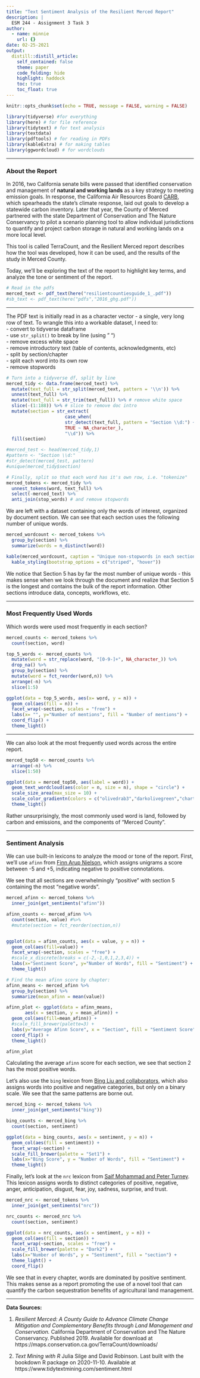 ```yaml
---
title: "Text Sentiment Analysis of the Resilient Merced Report"
description: |
  ESM 244 - Assignment 3 Task 3
author:
  - name: minnie
    url: {}
date: 02-25-2021
output:
  distill::distill_article:
    self_contained: false
    theme: paper
    code_folding: hide
    highlight: haddock
    toc: true
    toc_float: true
---
```

```r
knitr::opts_chunk$set(echo = TRUE, message = FALSE, warning = FALSE)

library(tidyverse) #for everything
library(here) # for file reference
library(tidytext) # for text analysis
library(textdata)
library(pdftools) # for reading in PDFs
library(kableExtra) # for making tables
library(ggwordcloud) # for wordclouds

```

***  


### About the Report

In 2016, two California senate bills were passed that identified conservation and management of **natural and working lands** as a key strategy to meeting emission goals. In response, the California Air Resources Board [CARB](https://ww2.arb.ca.gov/nwl-inventory), which spearheads the state’s climate response, laid out goals to develop a statewide carbon inventory. Later that year, the County of Merced partnered with the state Department of Conservation and The Nature Conservancy to pilot a scenario planning tool to allow individual jurisdictions to quantify and project carbon storage in natural and working lands on a more local level.

This tool is called TerraCount, and the Resilient Merced report describes how the tool was developed, how it can be used, and the results of the study in Merced County.

Today, we'll be exploring the text of the report to highlight key terms, and analyze the tone or sentiment of the report.


```r
# Read in the pdfs
merced_text <- pdf_text(here("resilientcountiesguide_1_.pdf"))
#sb_text <- pdf_text(here("pdfs","2016_ghg.pdf"))
```


***

The PDF text is initially read in as a character vector - a single, very long row of text. To wrangle this into a workable dataset, I need to:  
- convert to tidyverse dataframe  
- use `str_split()` to break by line (using " \n ")  
- remove excess white space  
- remove introductory text (table of contents, acknowledgments, etc)  
- split by section/chapter  
- split each word into its own row  
- remove stopwords  


```r
# Turn into a tidyverse df, split by line
merced_tidy <- data.frame(merced_text) %>% 
  mutate(text_full = str_split(merced_text, pattern = '\\n')) %>% 
  unnest(text_full) %>% 
  mutate(text_full = str_trim(text_full)) %>% # remove white space
  slice(-(1:188)) %>% # slice to remove doc intro
  mutate(section = str_extract(
                      case_when(
                      str_detect(text_full, pattern = "Section \\d:") ~ text_full, # split by Section (chapter)
                      TRUE ~ NA_character_),
                      "\\d")) %>% 
  fill(section)

#merced_test <- head(merced_tidy,1)
#pattern <- "Section \\d:"
#str_detect(merced_test, pattern)
#unique(merced_tidy$section)

# Finally, split so that each word has it's own row, i.e. "tokenize"
merced_tokens <- merced_tidy %>% 
  unnest_tokens(word, text_full) %>% 
  select(-merced_text) %>% 
  anti_join(stop_words) # and remove stopwords

```

We are left with a dataset containing only the words of interest, organized by document section. We can see that each section uses the following number of unique words.

```r
merced_wordcount <- merced_tokens %>% 
  group_by(section) %>% 
  summarize(words = n_distinct(word))

kable(merced_wordcount, caption = "Unique non-stopwords in each section of Resilient Merced") %>%
  kable_styling(bootstrap_options = c("striped", "hover"))
```


We notice that Section 5 has by far the most number of unique words - this makes sense when we look through the document and realize that Section 5 is the longest and contains the bulk of the report information. Other sections introduce data, concepts, workflows, etc.


***  
### Most Frequently Used Words

Which words were used most frequently in each section?

```r

merced_counts <- merced_tokens %>% 
  count(section, word)

top_5_words <- merced_counts %>%
  mutate(word = str_replace(word, "[0-9-]+", NA_character_)) %>% 
  drop_na() %>% 
  group_by(section) %>% 
  mutate(word = fct_reorder(word,n)) %>% 
  arrange(-n) %>%
  slice(1:5)

ggplot(data = top_5_words, aes(x= word, y = n)) +
  geom_col(aes(fill = n)) +
  facet_wrap(~section, scales = "free") +
  labs(x= "", y="Number of mentions", fill = "Number of mentions") +
  coord_flip() +
  theme_light()
```

***

We can also look at the most frequently used words across the entire report.

```r

merced_top50 <- merced_counts %>% 
  arrange(-n) %>% 
  slice(1:50)

ggplot(data = merced_top50, aes(label = word)) +
  geom_text_wordcloud(aes(color = n, size = n), shape = "circle") +
  scale_size_area(max_size = 10) +
  scale_color_gradientn(colors = c("olivedrab3","darkolivegreen","chartreuse4")) +
  theme_light()

```

Rather unsurprisingly, the most commonly used word is land, followed by carbon and emissions, and the components of "Merced County".

***  
### Sentiment Analysis

We can use built-in lexicons to analyze the mood or tone of the report. First, we'll use `afinn` from [Finn Arup Nielson](http://www2.imm.dtu.dk/pubdb/views/publication_details.php?id=6010), which assigns unigrams a score between -5 and +5, indicating negative to positive connotations.

We see that all sections are overwhelmingly "positive" with section 5 containing the most "negative words".

```r
merced_afinn <- merced_tokens %>% 
  inner_join(get_sentiments("afinn"))

afinn_counts <- merced_afinn %>% 
  count(section, value) #%>% 
  #mutate(section = fct_reorder(section,n))


ggplot(data = afinn_counts, aes(x = value, y = n)) +
  geom_col(aes(fill=value)) +
  facet_wrap(~section, scales = "free") +
  #scale_x_discrete(breaks = c(-2,-1,0,1,2,3,4)) +
  labs(x="Sentiment Score", y="Number of Words", fill = "Sentiment") +
  theme_light()
```


```r

# Find the mean afinn score by chapter: 
afinn_means <- merced_afinn %>% 
  group_by(section) %>% 
  summarize(mean_afinn = mean(value))

afinn_plot <- ggplot(data = afinn_means,
       aes(x = section, y = mean_afinn)) +
  geom_col(aes(fill=mean_afinn)) +
  #scale_fill_brewer(palette=3) +
  labs(y="Average Afinn Score", x = "Section", fill = "Sentiment Score") +
  coord_flip() +
  theme_light()

afinn_plot

```

Calculating the average `afinn` score for each section, we see that section 2 has the most positive words.

Let's also use the `bing` lexicon from  [Bing Liu and collaborators](https://www.cs.uic.edu/~liub/FBS/sentiment-analysis.html), which also assigns words into positive and negative categories, but only on a binary scale. We see that the same patterns are borne out.


```r

merced_bing <- merced_tokens %>% 
  inner_join(get_sentiments("bing"))

bing_counts <- merced_bing %>% 
  count(section, sentiment)

ggplot(data = bing_counts, aes(x = sentiment, y = n)) +
  geom_col(aes(fill = sentiment)) +
  facet_wrap(~section) +
  scale_fill_brewer(palette = "Set1") +
  labs(x="Bing Score", y = "Number of Words", fill = "Sentiment") +
  theme_light()

```

Finally, let's look at the `nrc` lexicon from [Saif Mohammad and Peter Turney](http://saifmohammad.com/WebPages/NRC-Emotion-Lexicon.htm). This lexicon assigns words to distinct categories of positive, negative, anger, anticipation, disgust, fear, joy, sadness, surprise, and trust.

```r
merced_nrc <- merced_tokens %>% 
  inner_join(get_sentiments("nrc"))

nrc_counts <- merced_nrc %>% 
  count(section, sentiment)

ggplot(data = nrc_counts, aes(x = sentiment, y = n)) +
  geom_col(aes(fill = section)) +
  facet_wrap(~section, scales = "free") +
  scale_fill_brewer(palette = "Dark2") +
  labs(x="Number of Words", y = "Sentiment", fill = "section") +
  theme_light() +
  coord_flip()
```

We see that in every chapter, words are dominated by positive sentiment. This makes sense as a report promoting the use of a novel tool that can quantify the carbon sequestration benefits of agricultural land management.

***

**Data Sources:**

1. *Resilient Merced: A County Guide to Advance Climate Change Mitigation and Complementary Benefits through Land Management and Conservation.* California Department of Conservation and The Nature Conservancy. Published 2019. Available for download at https://maps.conservation.ca.gov/TerraCount/downloads/

2. *Text Mining with R* Julia Silge and David Robinson. Last built with the bookdown R package on 2020-11-10. Available at https://www.tidytextmining.com/sentiment.html
